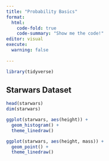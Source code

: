 ```yaml
---
title: "Probability Basics"
format: 
  html:
    code-fold: true
    code-summary: "Show me the code!"
editor: visual
execute: 
  warning: false
  
---
```


```r
library(tidyverse)
```


## Starwars Dataset

```r
head(starwars)
dim(starwars)
```

```r
ggplot(starwars, aes(height)) +
  geom_histogram() +
  theme_linedraw()

ggplot(starwars, aes(height, mass)) +
  geom_point() +
  theme_linedraw()
```

